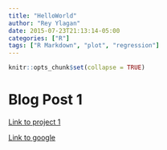 ```yaml
---
title: "HelloWorld"
author: "Rey Ylagan"
date: 2015-07-23T21:13:14-05:00
categories: ["R"]
tags: ["R Markdown", "plot", "regression"]
---
```


```r
knitr::opts_chunk$set(collapse = TRUE)
```

# Blog Post 1 




[Link to project 1](/project/project1/)

[Link to google](https://www.google.com)